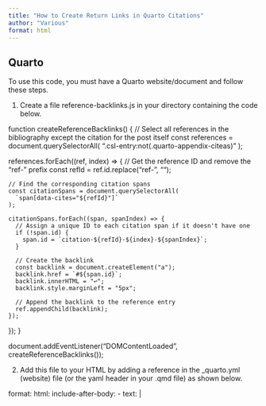 ```yaml
---
title: "How to Create Return Links in Quarto Citations"
author: "Various"
format: html
---
```


## Quarto


To use this code, you must have a Quarto website/document and follow these steps.

  1. Create a file reference-backlinks.js in your directory containing the code below.

function createReferenceBacklinks() {
  // Select all references in the bibliography except the citation for the post itself
  const references = document.querySelectorAll(
    ".csl-entry:not(.quarto-appendix-citeas)"
  );

  references.forEach((ref, index) => {
    // Get the reference ID and remove the "ref-" prefix
    const refId = ref.id.replace("ref-", "");

    // Find the corresponding citation spans
    const citationSpans = document.querySelectorAll(
      `span[data-cites="${refId}"]`
    );

    citationSpans.forEach((span, spanIndex) => {
      // Assign a unique ID to each citation span if it doesn't have one
      if (!span.id) {
        span.id = `citation-${refId}-${index}-${spanIndex}`;
      }

      // Create the backlink
      const backlink = document.createElement("a");
      backlink.href = `#${span.id}`;
      backlink.innerHTML = "↩️";
      backlink.style.marginLeft = "5px";

      // Append the backlink to the reference entry
      ref.appendChild(backlink);
    });
  });
}

document.addEventListener("DOMContentLoaded", createReferenceBacklinks());




  2. Add this file to your HTML by adding a reference in the _quarto.yml (website) file (or the yaml header in your .qmd file) as shown below.



format:
  html:
    include-after-body: 
      - text: |
          <script type="text/javascript" src="/path/to/reference-backlinks.js"></script>




